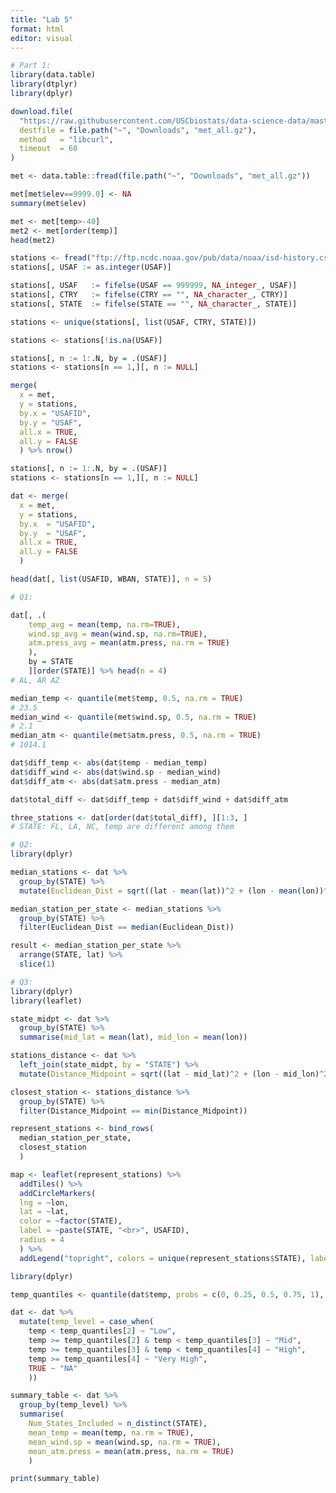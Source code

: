 ```yaml
---
title: "Lab 5"
format: html
editor: visual
---
```


```r
# Part 1:
library(data.table)
library(dtplyr)
library(dplyr)

download.file(
  "https://raw.githubusercontent.com/USCbiostats/data-science-data/master/02_met/met_all.gz",
  destfile = file.path("~", "Downloads", "met_all.gz"),
  method   = "libcurl",
  timeout  = 60
)

met <- data.table::fread(file.path("~", "Downloads", "met_all.gz"))

met[met$elev==9999.0] <- NA
summary(met$elev)

met <- met[temp>-40]
met2 <- met[order(temp)]
head(met2)

stations <- fread("ftp://ftp.ncdc.noaa.gov/pub/data/noaa/isd-history.csv")
stations[, USAF := as.integer(USAF)]

stations[, USAF   := fifelse(USAF == 999999, NA_integer_, USAF)]
stations[, CTRY   := fifelse(CTRY == "", NA_character_, CTRY)]
stations[, STATE  := fifelse(STATE == "", NA_character_, STATE)]

stations <- unique(stations[, list(USAF, CTRY, STATE)])

stations <- stations[!is.na(USAF)]

stations[, n := 1:.N, by = .(USAF)]
stations <- stations[n == 1,][, n := NULL]

merge(
  x = met,
  y = stations,
  by.x = "USAFID",
  by.y = "USAF",
  all.x = TRUE,
  all.y = FALSE
  ) %>% nrow()

stations[, n := 1:.N, by = .(USAF)]
stations <- stations[n == 1,][, n := NULL]

dat <- merge(
  x = met,      
  y = stations, 
  by.x  = "USAFID",
  by.y  = "USAF", 
  all.x = TRUE,      
  all.y = FALSE
  )

head(dat[, list(USAFID, WBAN, STATE)], n = 5)

```

``` r
# Q1:

dat[, .(
    temp_avg = mean(temp, na.rm=TRUE),
    wind.sp_avg = mean(wind.sp, na.rm=TRUE),
    atm.press_avg = mean(atm.press, na.rm = TRUE)
    ),
    by = STATE
    ][order(STATE)] %>% head(n = 4)
# AL, AR AZ

median_temp <- quantile(met$temp, 0.5, na.rm = TRUE)
# 23.5
median_wind <- quantile(met$wind.sp, 0.5, na.rm = TRUE)
# 2.1
median_atm <- quantile(met$atm.press, 0.5, na.rm = TRUE)
# 1014.1

dat$diff_temp <- abs(dat$temp - median_temp)
dat$diff_wind <- abs(dat$wind.sp - median_wind)
dat$diff_atm <- abs(dat$atm.press - median_atm)

dat$total_diff <- dat$diff_temp + dat$diff_wind + dat$diff_atm

three_stations <- dat[order(dat$total_diff), ][1:3, ]
# STATE: FL, LA, NC, temp are different among them

```

```r
# Q2:
library(dplyr)

median_stations <- dat %>%
  group_by(STATE) %>%
  mutate(Euclidean_Dist = sqrt((lat - mean(lat))^2 + (lon - mean(lon))^2))

median_station_per_state <- median_stations %>%
  group_by(STATE) %>%
  filter(Euclidean_Dist == median(Euclidean_Dist))

result <- median_station_per_state %>%
  arrange(STATE, lat) %>%
  slice(1)
```

```r
# Q3:
library(dplyr)
library(leaflet)

state_midpt <- dat %>%
  group_by(STATE) %>%
  summarise(mid_lat = mean(lat), mid_lon = mean(lon))

stations_distance <- dat %>%
  left_join(state_midpt, by = "STATE") %>%
  mutate(Distance_Midpoint = sqrt((lat - mid_lat)^2 + (lon - mid_lon)^2))

closest_station <- stations_distance %>%
  group_by(STATE) %>%
  filter(Distance_Midpoint == min(Distance_Midpoint))

represent_stations <- bind_rows(
  median_station_per_state,
  closest_station
  )

map <- leaflet(represent_stations) %>%
  addTiles() %>%
  addCircleMarkers(
  lng = ~lon,
  lat = ~lat,
  color = ~factor(STATE),
  label = ~paste(STATE, "<br>", USAFID),
  radius = 4
  ) %>%
  addLegend("topright", colors = unique(represent_stations$STATE), labels = unique(represent_stations$STATE))
```


```r
library(dplyr)

temp_quantiles <- quantile(dat$temp, probs = c(0, 0.25, 0.5, 0.75, 1), na.rm = TRUE)

dat <- dat %>%
  mutate(temp_level = case_when(
    temp < temp_quantiles[2] ~ "Low",
    temp >= temp_quantiles[2] & temp < temp_quantiles[3] ~ "Mid",
    temp >= temp_quantiles[3] & temp < temp_quantiles[4] ~ "High",
    temp >= temp_quantiles[4] ~ "Very High",
    TRUE ~ "NA"
    ))

summary_table <- dat %>%
  group_by(temp_level) %>%
  summarise(
    Num_States_Included = n_distinct(STATE),
    mean_temp = mean(temp, na.rm = TRUE),
    mean_wind.sp = mean(wind.sp, na.rm = TRUE),
    mean_atm.press = mean(atm.press, na.rm = TRUE)
    )

print(summary_table)

```
